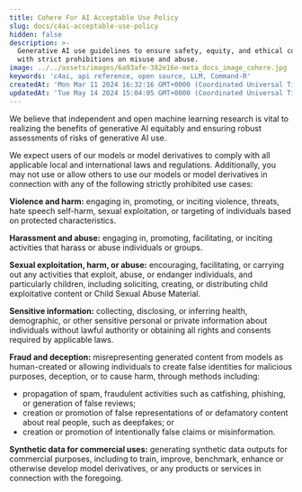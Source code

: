 ```yaml
---
title: Cohere For AI Acceptable Use Policy
slug: docs/c4ai-acceptable-use-policy
hidden: false
description: >-
  Generative AI use guidelines to ensure safety, equity, and ethical compliance,
  with strict prohibitions on misuse and abuse.
image: ../../assets/images/6a93afe-382e16e-meta_docs_image_cohere.jpg
keywords: 'c4ai, api reference, open source, LLM, Command-R'
createdAt: 'Mon Mar 11 2024 16:32:16 GMT+0000 (Coordinated Universal Time)'
updatedAt: 'Tue May 14 2024 15:04:05 GMT+0000 (Coordinated Universal Time)'
---
```

We believe that independent and open machine learning research is vital to realizing the benefits of generative AI equitably and ensuring robust assessments of risks of generative AI use. 

We expect users of our models or model derivatives to comply with all applicable local and international laws and regulations. Additionally, you may not use or allow others to use our models or model derivatives in connection with any of the following strictly prohibited use cases:

**Violence and harm:** engaging in, promoting, or inciting violence, threats, hate speech self-harm, sexual exploitation, or targeting of individuals based on protected characteristics.

**Harassment and abuse:** engaging in, promoting, facilitating, or inciting activities that harass or abuse individuals or groups. 

**Sexual exploitation, harm, or abuse:** encouraging, facilitating, or carrying out any activities that exploit, abuse, or endanger individuals, and particularly children, including soliciting, creating, or distributing child exploitative content or Child Sexual Abuse Material.

**Sensitive information:** collecting, disclosing, or inferring health, demographic, or other sensitive personal or private information about individuals without lawful authority or obtaining all rights and consents required by applicable laws.

**Fraud and deception:** misrepresenting generated content from models as human-created or allowing individuals to create false identities for malicious purposes, deception, or to cause harm, through methods including:

- propagation of spam, fraudulent activities such as catfishing, phishing, or generation of false reviews;
- creation or promotion of false representations of or defamatory content about real people, such as deepfakes; or
- creation or promotion of intentionally false claims or misinformation.

**Synthetic data for commercial uses:** generating synthetic data outputs for commercial purposes, including to train, improve, benchmark, enhance or otherwise develop model derivatives, or any products or services in connection with the foregoing.
